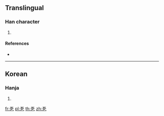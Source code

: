 ==Translingual==

===Han character===
{{Han char|rn=5|rad=乙|as=04|sn=5|four=|canj=MMN|ids=⿱五乙}}

# {{defn|Han|sort=乙04}}

====References====
* {{Han ref|kx=0084.101|dkj=|dj=|hdz=|uh=340F|ud=13327|bh=|bd=}}

----

==Korean==

===Hanja===
{{ko-hanja|hangeul=올|rv=ol|mr=ol|y=ol}}

# {{defn|lang=ko|sort=乙04}}

[[fr:㐏]]
[[pl:㐏]]
[[th:㐏]]
[[zh:㐏]]